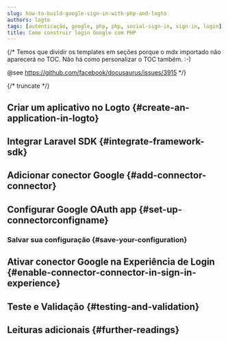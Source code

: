 ```yaml
---
slug: how-to-build-google-sign-in-with-php-and-logto
authors: logto
tags: [autenticação, google, php, php, social-sign-in, sign-in, login]
title: Como construir login Google com PHP
---
```


{/*
  Temos que dividir os templates em seções porque o mdx importado não aparecerá no TOC.
  Não há como personalizar o TOC também. :-)

  @see https://github.com/facebook/docusaurus/issues/3915
*/}




{/* truncate */}

<Intro connector={connector} sdk="PHP" link="https://www.php.net" />

## Criar um aplicativo no Logto \{#create-an-application-in-logto}

<CreateApplication type="Aplicativo web tradicional" framework="Laravel" />

## Integrar Laravel SDK \{#integrate-framework-sdk}

<IntegrateSdk />

## Adicionar conector Google \{#add-connector-connector}

<AddSocialConnector connector={connector} framework="Laravel" />

## Configurar Google OAuth app \{#set-up-connectorconfigname}

<ConnectorGuide />

### Salvar sua configuração \{#save-your-configuration}

<SaveYourConfiguration connector={connector} />

## Ativar conector Google na Experiência de Login \{#enable-connector-connector-in-sign-in-experience}

<EnableSocialConnector connector={connector} />

## Teste e Validação \{#testing-and-validation}

<TestingAndValidation connector={connector} sdk="PHP" />

## Leituras adicionais \{#further-readings}

<FurtherReadings />